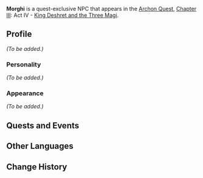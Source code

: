 {{Meta
|missing_NPC_profile  = yes
}}
{{Character Infobox
|type             = Quest NPC
|image            = NPC Morghi.png
|region           = Sumeru

|ancestry         = <!-- Clan/family -->
|father           = 
|mother           = 
|spouse           = 
|sibling          = 
|child            = 
|relative         = 

|voiceEN          = 
|voiceCN          = 
|voiceJP          = 
}}
'''Morghi'''  is a quest-exclusive NPC that appears in the [[Archon Quest]], [[Chapter III]]: Act IV - [[King Deshret and the Three Magi]].

==Profile==
<!-- Detailed story/lore information goes here. -->
''(To be added.)''

===Personality===
''(To be added.)''

===Appearance===
<!-- Keep appearance section short and concise. Limit to 2 paragraphs with 3-4 sentences each. -->
''(To be added.)''

==Quests and Events==
{{Quests and Events}}
<!--
==Trivia==
* 
-->
==Other Languages==
{{Other Languages
|default_hidden = 1
|en      = Morghi
|zhs     = 莫尔吉
|zhs_rm  = Mǒ'ěrjí
|zht     = 莫爾吉
|zht_rm  = Mǒ'ěrjí
|ja      = モルギー
|ja_rm   = Morugii
|ko      = 모르기
|ko_rm   = Moreugi
|es      = Morghi
|fr      = Morghi
|ru      = Морги
|th      = Morghi
|vi      = Morghi
|de      = Morghi
|id      = Morghi
|pt      = Morghi
|tr      = Morghi
|it      = Morghi
}}

==Change History==
{{Change History|3.1}}
<!--
==References==
{{Reflist}}
-->